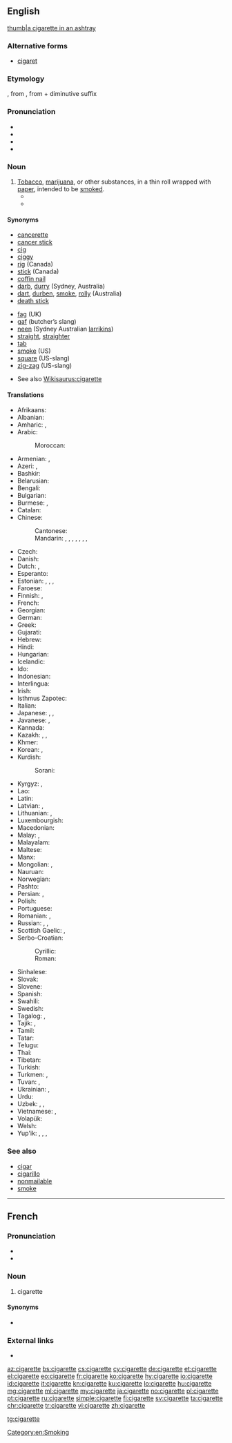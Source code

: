 ==English==

[[image:Papierosa 1 ubt 0069.jpeg|thumb|a cigarette in an ashtray]]

===Alternative forms===
* [[cigaret]] {{qualifier|US spelling, sometimes}}

===Etymology===
{{borrowing|fr|lang=en}} {{term|cigarette|lang=fr}}, from {{term|cigare|lang=fr}}, from {{etyl|es|en}} {{term|cigarro|lang=es}} + diminutive suffix {{term|-ette|lang=fr}}

===Pronunciation===
* {{audio|en-us-cigarette.ogg|Audio (US)|lang=en}}
* {{audio|En-uk-cigarette.ogg|Audio (UK)|lang=en}}
* {{IPA|/sɪ.ɡə.rɛt/|lang=en}}
* {{rhymes|ɛt|lang=en}}

===Noun===
{{en-noun}}

# [[tobacco|Tobacco]], [[marijuana]], or other substances, in a thin roll wrapped with [[paper]], intended to be [[smoke]]d.
#* {{quote-book|year=1898|author={{w|Winston Churchill (novelist)|Winston Churchill}}
|title={{w|The Celebrity}}|chapter=4
|passage=No matter how early I came down, I would find him on the veranda, smoking '''cigarettes''', or otherwise his man would be there with a message to say that his master would shortly join me if I would kindly wait.}}
#* {{quote-book|year=1956|author={{w|Delano Ames}}|title=Crime out of Mind|chapter=7|url=http://openlibrary.org/works/OL5915292W|passage=He rose to light my '''cigarette''', then sank back into his wicker chair contentedly.  The tea was weak, but not cold, thanks to the hot-plate.}}

====Synonyms====
{{top2}}
* [[cancerette]]
* [[cancer stick]]
* [[cig]]
* [[ciggy]]
* [[rig]] (Canada)
* [[stick]] (Canada)
* [[coffin nail]]
* [[darb]], [[durry]] (Sydney, Australia)
* [[dart]], [[durben]], [[smoke]], [[rolly]] (Australia)
* [[death stick]]
{{mid2}}
* [[fag]] (UK)
* [[gaf]] (butcher’s slang)
* [[neen]] (Sydney Australian [[larrikins]])
* [[straight#Noun|straight]], [[straighter#Noun|straighter]]
* [[tab]]
* [[smoke]] (US) <!--(UK)?-->
* [[square]] (US-slang)
*[[zig-zag]] (US-slang)
{{bottom}}
* See also [[Wikisaurus:cigarette]]

====Translations====
{{trans-top|cigarette}}
* Afrikaans: {{t|af|sigaret}}
* Albanian: {{t+|sq|cigare|f}}
* Amharic: {{t|am|ሲጃራ|tr=sijara|sc=Ethi}}, {{t|am|ሲጋራ|tr=sigara|sc=Ethi}}
* Arabic: {{t|ar|سيجارة|f|tr=sijāra, sigāra|sc=Arab}}
*: Moroccan: {{t|ary|ݣرو|tr=garro|sc=Arab}}
* Armenian: {{t|hy|ծխախոտ|sc=Armn}}, {{t|hy|սիգարետ|sc=Armn}}
* Azeri: {{t|az|papiros}}, {{t|az|siqaret}}
* Bashkir: {{t|ba|тәмәке|tr=tämäke|sc=Cyrl}}
* Belarusian: {{t|be|цыгарэта|f|tr=cyharéta|sc=Cyrl}}
* Bengali: {{t|bn|সিগারেট|tr=sigareţ|sc=Beng}}
* Bulgarian: {{t+|bg|цигара|f|tr=cigára|sc=Cyrl}}
* Burmese: {{t+|my|စီးကရက်|tr=si: ka̱re'|sc=Mymr}}, {{t|my|စီးကလိပ်|tr=si: ka̱ lei|sc=Mymr}}
* Catalan: {{t|ca|cigarret|m}}
* Chinese:
*: Cantonese: {{t|yue|煙仔|tr=yeen chai|sc=Hani}}
*: Mandarin: {{t|cmn|香煙|sc=Hani}}, {{t+|cmn|香烟|tr=xiāngyān|sc=Hani}}, {{t|cmn|紙煙|sc=Hani}}, {{t+|cmn|纸烟|tr=zhǐyān|sc=Hani}}, {{t|cmn|捲煙|sc=Hani}}, {{t+|cmn|卷烟|tr=juǎnyān|sc=Hani}}, {{t+|cmn|煙|sc=Hani}}, {{t+|cmn|烟|tr=yān|sc=Hani}} <!-- 烟 can also be used on its own, e.g.: 他给我一支烟 (by user atitarev)-->
* Czech: {{t+|cs|cigareta|f}}
* Danish: {{t+|da|cigaret|c}}
* Dutch: {{t+|nl|sigaret|m|f}}, {{t|nl|saffiaantje}}
* Esperanto: {{t|eo|cigaredo}}
* Estonian: {{t|et|sigaret}}, {{t|et|suits}}, {{t|et|sigarett}}, {{t|et|pabeross}}
* Faroese: {{t|fo|sigarett|f}}
* Finnish: {{t+|fi|savuke}}, {{t+|fi|tupakka}}
* French: {{t+|fr|cigarette|f}}
* Georgian: {{t|ka|პაპიროსი|sc=Geor}}
* German: {{t+|de|Zigarette|f}}
* Greek: {{t+|el|τσιγάρο|n|tr=tsigáro|sc=Grek}}
* Gujarati: {{t|gu|સિગારેટ|tr=sigāreṭ|sc=Gujr}}
* Hebrew: {{t+|he|סיגריה|f|tr=sigárya|sc=Hebr}}
* Hindi: {{t|hi|सिगरेट|m|f|tr=sigreṭ|sc=Deva}}
* Hungarian: {{t+|hu|cigaretta}}
* Icelandic: {{t+|is|sígaretta|f}}
* Ido: {{t+|io|sigareto}}
* Indonesian: {{t+|id|rokok}}
* Interlingua: {{t|ia|cigaretta}}
* Irish: {{t+|ga|toitín|m}}
* Isthmus Zapotec: {{t|zai|gueza}}
* Italian: {{t+|it|sigaretta|f}}
* Japanese: {{t|ja|タバコ|tr=tabako}}, {{t+|ja|煙草|tr=たばこ, tabako}}, {{t|ja|紙巻き煙草|tr=かみまきたばこ, kamimaki tabako}}
* Javanese: {{t|jv|udut}}, {{t+|jv|udud}}
* Kannada: {{t|kn|ಸಿಗರೆಟ್|tr=sigareṭ|sc=Knda}}
* Kazakh: {{t+|kk|темекі|tr=temeki|sc=Cyrl}}, {{t|kk|сигарета|tr=sigareta|sc=Cyrl}}, {{t|kk|мүштіксіз темекі|tr=müştiksiz temeki|sc=Cyrl}}
* Khmer: {{t+|km|បារី|tr=baray|sc=Khmr}}
* Korean: {{t+|ko|담배|sc=Hang}}, {{t+|ko|궐련|sc=Kore}}
* Kurdish:
*: Sorani: {{t|ckb|جگه‌ره‌|sc=ku-Arab}}
{{trans-mid}}
* Kyrgyz: {{t+|ky|тамеки|tr=tameki|sc=Cyrl}}, {{t|ky|сигарет|tr=sigaret|sc=Cyrl}}
* Lao: {{t+|lo|ຢາສູບ|tr=yāsūp|sc=Laoo}}
* Latin: {{t|la|sigarellum|n}}
* Latvian: {{t|lv|cigarete|f}}, {{t|lv|papiross|m}}
* Lithuanian: {{t|lt|cigaretė|f}}, {{t|lt|papirosas|m}}
* Luxembourgish: {{t|lb|Zigarett|f}}
* Macedonian: {{t|mk|цигара|f|tr=cígara|sc=Cyrl}}
* Malay: {{t|ms|rokok}}, {{t|ms|sigaret}}
* Malayalam: {{t|ml|സിഗരട്ട്|tr=sigaraṭṭ|sc=Mlym}}
* Maltese: {{t|mt|sigaretti}}
* Manx: {{t|gv|tudjeen|m}}
* Mongolian: {{t|mn|тамхи|tr=tamhi|sc=Cyrl}}, {{t|mn|янжуур|sc=Cyrl}}
* Nauruan: {{t|na|tebeke}}
* Norwegian: {{t+|no|sigarett|m}}
* Pashto: {{t|ps|سګرېټ|m|tr=segréṭ|sc=ps-Arab}}
* Persian: {{t+|fa|سیگار|tr=sigâr|sc=fa-Arab}}, {{t+|fa|سیگارت|tr=sigâret|sc=fa-Arab}} {{qualifier|rare}}
* Polish: {{t+|pl|papieros|m}}
* Portuguese: {{t+|pt|cigarro|m}}
* Romanian: {{t+|ro|țigară|f}}, {{t+|ro|țigaretă|f}}
* Russian: {{t+|ru|сигарета|f|tr=sigaréta|sc=Cyrl}}, {{t+|ru|папироса|f|tr=papirósa|sc=Cyrl}}, {{t+|ru|сига́рка|f|sc=Cyrl}}
* Scottish Gaelic: {{t|gd|toitean|m}}, {{t|gd|toiteag|f}}
* Serbo-Croatian:
*: Cyrillic: {{t|sh|цигарета|f|sc=Cyrl}}
*: Roman: {{t+|sh|cigareta|f}}
* Sinhalese: {{t|si|සිගරෙට්ටුව|tr=sigaraṭṭuva|sc=Sinh}}
* Slovak: {{t|sk|cigareta|f}}
* Slovene: {{t+|sl|cigareta|f}}
* Spanish: {{t+|es|cigarrillo|m}}
* Swahili: {{t+|sw|sigara}}
* Swedish: {{t+|sv|cigarett|c}}
* Tagalog: {{t|tl|sigarilyo}}, {{t|tl|yusi}}
* Tajik: {{t|tg|сигарета|tr=sigareta|sc=Cyrl}}, {{t|tg|тамоку|tr=tamoku|sc=Cyrl}}
* Tamil: {{t|ta|சிகரெட்|tr=cikareṭ|sc=Taml}}
* Tatar: {{t+|tt|тәмәке|tr=tämäke|sc=Cyrl}}
* Telugu: {{t|te|సిగరెట్టు|tr=sigareṭṭu|sc=Telu}}
* Thai: {{t|th|ยาสูบ|tr=yās̄ūb|sc=Thai}}
* Tibetan: {{t|bo|ཤོག་དྲིལ་དུ་བ།|sc=Tibt|tr=shog dril du ba}}
* Turkish: {{t+|tr|sigara}}
* Turkmen: {{t|tk|çilim}}, {{t|tk|papiros}}
* Tuvan: {{t|tyv|таакпы|tr=taakpy}}, {{t|tyv|папирос|tr=papiros}}
* Ukrainian: {{t|uk|сигарета|f|tr=syharéta|sc=Cyrl}}, {{t|uk|цигарка|f|tr=cyhárka|sc=Cyrl}}
* Urdu: {{t|ur|سگریٹ|m|f|tr=sigreṭ|sc=ur-Arab}}
* Uzbek: {{t|uz|sigareta}}, {{t|uz|tutun}}, {{t|uz|sigaret}}
* Vietnamese: {{t|vi|điếu thuốc lá}}, {{t+|vi|thuốc lá}}
* Volapük: {{t+|vo|zigarül}}
* Welsh: {{t+|cy|sigarét|f}}
* Yup'ik: {{t|esu|kuingiq}}, {{t|esu|melugkaq}}, {{t|esu|puyurtaq}}, {{t|esu|sapeq}}
{{trans-bottom}}

===See also===
* [[cigar]]
* [[cigarillo]]
* [[nonmailable]]
* [[smoke]]

[[Category:en:Smoking]]

----

==French==

===Pronunciation===
* {{audio|Fr-cigarette.ogg|audio|lang=fr}}
* {{IPA|/si.ɡa.ʁɛt/|lang=fr}}

===Noun===
{{fr-noun|f}}

# cigarette

====Synonyms====
* {{l|fr|clope}} {{qualifier|colloquial}}

===External links===
* {{R:TLFi}}

[[az:cigarette]]
[[bs:cigarette]]
[[cs:cigarette]]
[[cy:cigarette]]
[[de:cigarette]]
[[et:cigarette]]
[[el:cigarette]]
[[eo:cigarette]]
[[fr:cigarette]]
[[ko:cigarette]]
[[hy:cigarette]]
[[io:cigarette]]
[[id:cigarette]]
[[it:cigarette]]
[[kn:cigarette]]
[[ku:cigarette]]
[[lo:cigarette]]
[[hu:cigarette]]
[[mg:cigarette]]
[[ml:cigarette]]
[[my:cigarette]]
[[ja:cigarette]]
[[no:cigarette]]
[[pl:cigarette]]
[[pt:cigarette]]
[[ru:cigarette]]
[[simple:cigarette]]
[[fi:cigarette]]
[[sv:cigarette]]
[[ta:cigarette]]
[[chr:cigarette]]
[[tr:cigarette]]
[[vi:cigarette]]
[[zh:cigarette]]

[[tg:cigarette]]